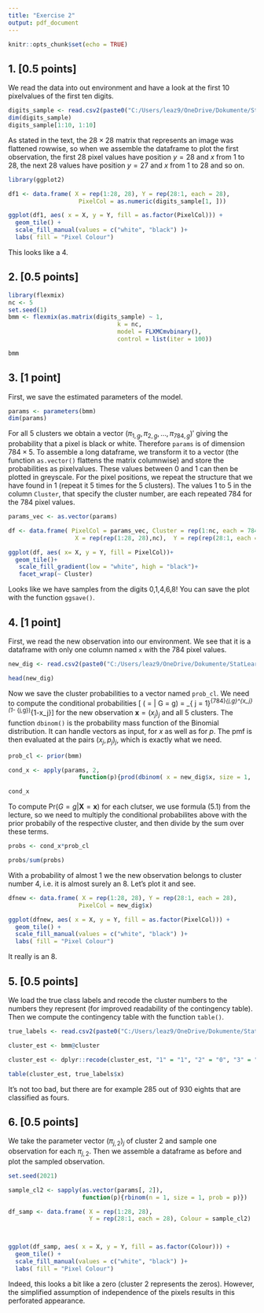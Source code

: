 ---
title: "Exercise 2"
output: pdf_document
---

```{r setup, include=FALSE}
knitr::opts_chunk$set(echo = TRUE)
```

## 1. [0.5 points]
We read the data into out environment and have a look at the first 10 pixelvalues of the first ten digits. 
```{r}

digits_sample <- read.csv2(paste0("C:/Users/leaz9/OneDrive/Dokumente/StatLearn WS22/", "/data/digits.csv"))
dim(digits_sample)
digits_sample[1:10, 1:10]

```

As stated in the text, the $28 \times 28$ matrix that represents an image was flattened rowwise, so when we assemble the dataframe to plot the first observation, the first 28 pixel values have position $y = 28$ and $x$ from  1 to 28, the next 28 values have position $y = 27$ and $x$ from 1 to 28 and so on. 

```{r}
library(ggplot2)

df1 <- data.frame( X = rep(1:28, 28), Y = rep(28:1, each = 28), 
                    PixelCol = as.numeric(digits_sample[1, ]))

ggplot(df1, aes( x = X, y = Y, fill = as.factor(PixelCol))) + 
  geom_tile() + 
  scale_fill_manual(values = c("white", "black") )+
  labs( fill = "Pixel Colour")

```

This looks like a 4. 

## 2. [0.5 points]

```{r, warning=FALSE}
library(flexmix)
nc <- 5
set.seed(1)
bmm <- flexmix(as.matrix(digits_sample) ~ 1,
                               k = nc,
                               model = FLXMCmvbinary(), 
                               control = list(iter = 100))

bmm


```

## 3. [1 point]
First, we save the estimated parameters of the model.
```{r}
params <- parameters(bmm)
dim(params)

```
For all 5 clusters we obtain a vector $(\pi_{1,g}, \pi_{2,g}, \ldots, \pi_{784,g})'$ giving the probability that a pixel is black or white. Therefore `params` is of dimension $784\times 5$. 
To assemble a long dataframe, we transform it to a vector (the function `as.vector()` flattens the matrix columnwise) and store the probabilities as pixelvalues. These values between 0 and 1 can then be plotted in greyscale. 
For the pixel positions, we repeat the structure that we have found in 1 (repeat it 5 times for the 5 clusters). The values 1 to 5 in the column `Cluster`, that specify the cluster number, are each repeated 784 for the 784 pixel values.
```{r}

params_vec <- as.vector(params)

df <- data.frame( PixelCol = params_vec, Cluster = rep(1:nc, each = 784), 
                   X = rep(rep(1:28, 28),nc),  Y = rep(rep(28:1, each = 28), nc))

ggplot(df, aes( x= X, y = Y, fill = PixelCol))+ 
  geom_tile()+ 
   scale_fill_gradient(low = "white", high = "black")+ 
   facet_wrap(~ Cluster)

```
Looks like we have samples from the digits 0,1,4,6,8! You can save the plot with the function `ggsave()`. 

## 4. [1 point]

First, we read the new observation into our environment. We see that it is a dataframe with only one column named `x` with the 784 pixel values. 
```{r}
new_dig <- read.csv2(paste0("C:/Users/leaz9/OneDrive/Dokumente/StatLearn WS22", "/data/new_digit.csv"))

head(new_dig)

```
Now we save the cluster probabilities to a vector named `prob_cl`. We need to compute the conditional probabilities 
\[ \mathrm{Pr}(\mathbf{X} = \mathbf{x} | G = g) =  \prod_{ j = 1}^{784}\pi_{j,g}^{x_j}(1- \pi_{j,g})^{1-x_j}\]
for the new observation $\mathbf{x} = (x_j)_j$ and all 5 clusters. The function `dbinom()` is the probability mass function of the Binomial distribution. It can handle vectors as input, for $x$ as well as for $p$. The pmf is then evaluated at the pairs $(x_j, p_j)_j$, which is exactly what we need. 
```{r}

prob_cl <- prior(bmm)

cond_x <- apply(params, 2, 
                    function(p){prod(dbinom( x = new_dig$x, size = 1,  prob = p ) )} )

cond_x

```
To compute $\mathrm{Pr}(G = g | \mathbf{X} = \mathbf{x})$ for each clutser, we use formula (5.1) from the lecture, so we need to multiply the conditional probabilites above with the prior probabily of the respective cluster, and then divide by the sum over these terms. 

```{r}
probs <- cond_x*prob_cl

probs/sum(probs)

```

With a probability of almost 1 we the new observation belongs to cluster number 4, i.e. it is almost surely an 8.
Let's plot it and see.
```{r}

dfnew <- data.frame( X = rep(1:28, 28), Y = rep(28:1, each = 28), 
                    PixelCol = new_dig$x)

ggplot(dfnew, aes( x = X, y = Y, fill = as.factor(PixelCol))) + 
  geom_tile() + 
  scale_fill_manual(values = c("white", "black") )+
  labs( fill = "Pixel Colour")
```
It really is an 8.

## 5. [0.5 points]
 
We load the true class labels and recode the cluster numbers to the numbers they represent (for improved readability of the contingency table). Then we compute the contingency table with the function `table()`. 

```{r}
true_labels <- read.csv2(paste0("C:/Users/leaz9/OneDrive/Dokumente/StatLearn WS22", "/data/true_labels.csv"))

cluster_est <- bmm@cluster

cluster_est <- dplyr::recode(cluster_est, "1" = "1", "2" = "0", "3" = "4", "4" = "8", "5" = "6") 

table(cluster_est, true_labels$x)
```

It's not too bad, but there are for example 285 out of 930 eights that are classified as fours.

## 6. [0.5 points]
We take the parameter vector $(\pi_{j,2})_j$ of cluster 2 and sample one observation for each $\pi_{j,2}$. Then we assemble a dataframe as before and plot the sampled observation.
```{r}
set.seed(2021)

sample_cl2 <- sapply(as.vector(params[, 2]),
                     function(p){rbinom(n = 1, size = 1, prob = p)})

df_samp <- data.frame( X = rep(1:28, 28), 
                       Y = rep(28:1, each = 28), Colour = sample_cl2)



ggplot(df_samp, aes( x = X, y = Y, fill = as.factor(Colour))) + 
  geom_tile() + 
  scale_fill_manual(values = c("white", "black") )+
  labs( fill = "Pixel Colour")

```
Indeed, this looks a bit like a zero (cluster 2 represents the zeros). 
However, the simplified assumption of independence of the pixels results in this perforated appearance.

